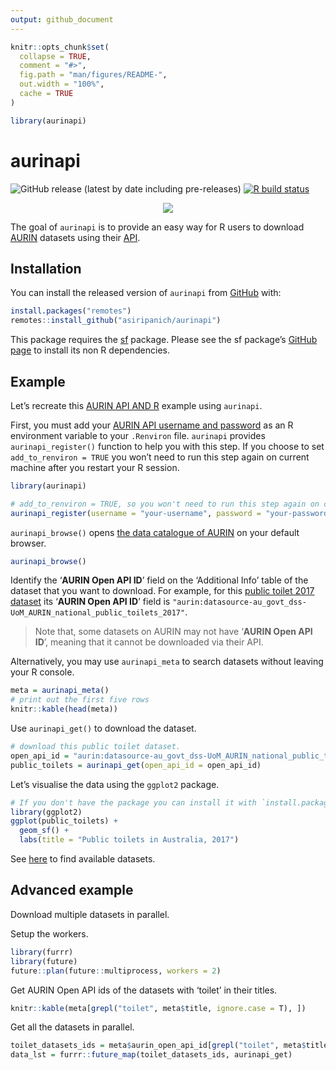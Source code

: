 ```yaml
---
output: github_document
---
```


<!-- README.md is generated from README.Rmd. Please edit that file -->

```r
knitr::opts_chunk$set(
  collapse = TRUE,
  comment = "#>",
  fig.path = "man/figures/README-",
  out.width = "100%", 
  cache = TRUE
)

library(aurinapi)
```

# aurinapi

<!-- badges: start -->
![GitHub release (latest by date including pre-releases)](https://img.shields.io/github/v/release/asiripanich/aurinapi?include_prereleases)
[![R build status](https://github.com/asiripanich/aurinapi/workflows/R-CMD-check/badge.svg)](https://github.com/asiripanich/aurinapi/actions)

<!-- badges: end -->

<p align="center">
  <img src="https://aurin.org.au/wp-content/uploads/2018/07/aurin-logo-400.png" />
</p>

The goal of `aurinapi` is to provide an easy way for R users to download [AURIN](https://aurin.org.au/) datasets using their [API](https://aurin.org.au/resources/aurin-apis/aurin-open-api-and-r/).

## Installation

You can install the released version of `aurinapi` from [GitHub](https://github.com/asiripanich/aurinapi) with:

``` r
install.packages("remotes")
remotes::install_github("asiripanich/aurinapi")
```

This package requires the [sf](https://github.com/r-spatial/sf) package. Please see the sf package's [GitHub page](https://github.com/r-spatial/sf) to install its non R dependencies.

## Example

Let's recreate this [AURIN API AND R](https://aurin.org.au/resources/aurin-apis/aurin-open-api-and-r/) example using `aurinapi`.

First, you must add your [AURIN API username and password](https://aurin.org.au/resources/aurin-apis/sign-up/) as an R environment variable to your `.Renviron` file. `aurinapi` provides `aurinapi_register()` function to help you with this step. If you choose to set `add_to_renviron = TRUE` you won't need to run this step again on current machine after you restart your R session.

``` r
library(aurinapi)

# add_to_renviron = TRUE, so you won't need to run this step again on current machine.
aurinapi_register(username = "your-username", password = "your-password", add_to_renviron = T)  
```

`aurinapi_browse()` opens [the data catalogue of AURIN](https://data.aurin.org.au/dataset) on your default browser.

``` r
aurinapi_browse()
```

Identify the '**AURIN Open API ID**' field on the 'Additional Info' table of the dataset that you want to download. For example, for this [public toilet 2017 dataset](https://data.aurin.org.au/dataset/au-govt-dss-national-public-toilets-2017-na) its '**AURIN Open API ID**' field is `"aurin:datasource-au_govt_dss-UoM_AURIN_national_public_toilets_2017"`.

> Note that, some datasets on AURIN may not have '**AURIN Open API ID**', meaning that it cannot be downloaded via their API.


Alternatively, you may use `aurinapi_meta` to search datasets without leaving  your R console.

```r
meta = aurinapi_meta()
# print out the first five rows
knitr::kable(head(meta))
```

Use `aurinapi_get()` to download the dataset.

```r
# download this public toilet dataset.
open_api_id = "aurin:datasource-au_govt_dss-UoM_AURIN_national_public_toilets_2017"
public_toilets = aurinapi_get(open_api_id = open_api_id)
```

Let's visualise the data using the `ggplot2` package.

```r
# If you don't have the package you can install it with `install.packages("ggplot2")`.
library(ggplot2)
ggplot(public_toilets) +
  geom_sf() +
  labs(title = "Public toilets in Australia, 2017")
```

See [here](https://data.aurin.org.au/group/aurin-api) to find available datasets.

## Advanced example

Download multiple datasets in parallel.

Setup the workers.

``` r
library(furrr)
library(future)
future::plan(future::multiprocess, workers = 2)
```

Get AURIN Open API ids of the datasets with 'toilet' in their titles.

```r
knitr::kable(meta[grepl("toilet", meta$title, ignore.case = T), ])
```

Get all the datasets in parallel.

```r
toilet_datasets_ids = meta$aurin_open_api_id[grepl("toilet", meta$title, ignore.case = T)]
data_lst = furrr::future_map(toilet_datasets_ids, aurinapi_get)
```


